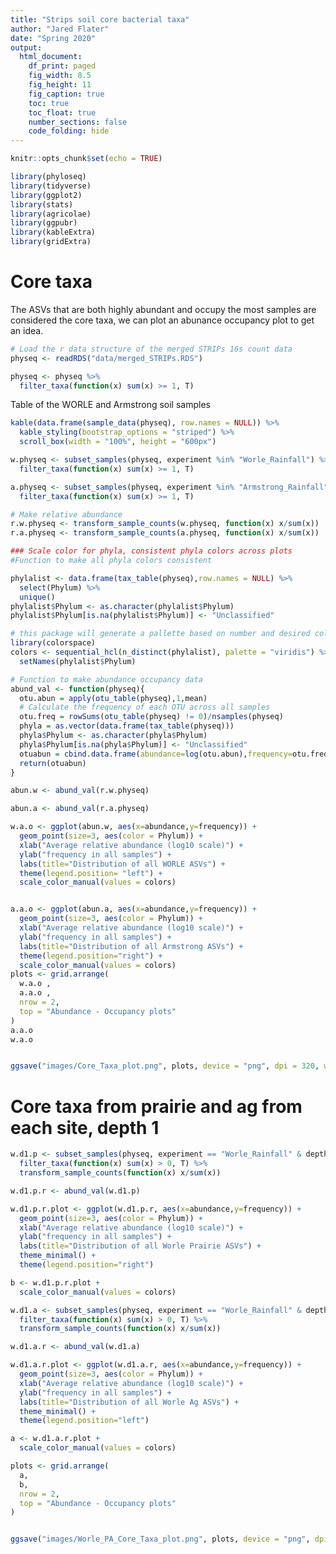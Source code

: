 ```yaml
---
title: "Strips soil core bacterial taxa"
author: "Jared Flater"
date: "Spring 2020"
output:
  html_document:
    df_print: paged
    fig_width: 8.5
    fig_height: 11
    fig_caption: true
    toc: true
    toc_float: true
    number_sections: false
    code_folding: hide
---
```


```r
knitr::opts_chunk$set(echo = TRUE)
```

```r
library(phyloseq)
library(tidyverse)
library(ggplot2)
library(stats)
library(agricolae)
library(ggpubr)
library(kableExtra)
library(gridExtra)
```

# Core taxa 

The ASVs that are both highly abundant and occupy the most samples are considered the core taxa, we can plot an abunance occupancy plot to get an idea. 

```r
# Load the r data structure of the merged STRIPs 16s count data
physeq <- readRDS("data/merged_STRIPs.RDS")

physeq <- physeq %>%
  filter_taxa(function(x) sum(x) >= 1, T)
```

Table of the WORLE and Armstrong soil samples

```r
kable(data.frame(sample_data(physeq), row.names = NULL)) %>%
  kable_styling(bootstrap_options = "striped") %>%
  scroll_box(width = "100%", height = "600px")
```


```r
w.physeq <- subset_samples(physeq, experiment %in% "Worle_Rainfall") %>% 
  filter_taxa(function(x) sum(x) >= 1, T)

a.physeq <- subset_samples(physeq, experiment %in% "Armstrong_Rainfall") %>%
  filter_taxa(function(x) sum(x) >= 1, T)
```


```r
# Make relative abundance
r.w.physeq <- transform_sample_counts(w.physeq, function(x) x/sum(x))
r.a.physeq <- transform_sample_counts(a.physeq, function(x) x/sum(x))
```


```r
### Scale color for phyla, consistent phyla colors across plots
#Function to make all phyla colors consistent

phylalist <- data.frame(tax_table(physeq),row.names = NULL) %>%
  select(Phylum) %>%
  unique() 
phylalist$Phylum <- as.character(phylalist$Phylum)
phylalist$Phylum[is.na(phylalist$Phylum)] <- "Unclassified"

# this package will generate a pallette based on number and desired colors
library(colorspace)
colors <- sequential_hcl(n_distinct(phylalist), palette = "viridis") %>%
  setNames(phylalist$Phylum)
```
```r
# Function to make abundance occupancy data
abund_val <- function(physeq){
  otu.abun = apply(otu_table(physeq),1,mean)
  # Calculate the frequency of each OTU across all samples
  otu.freq = rowSums(otu_table(physeq) != 0)/nsamples(physeq)
  phyla = as.vector(data.frame(tax_table(physeq)))
  phyla$Phylum <- as.character(phyla$Phylum)
  phyla$Phylum[is.na(phyla$Phylum)] <- "Unclassified"
  otuabun = cbind.data.frame(abundance=log(otu.abun),frequency=otu.freq,phyla)
  return(otuabun)
}
```
```r
abun.w <- abund_val(r.w.physeq)

abun.a <- abund_val(r.a.physeq)
```

```r
w.a.o <- ggplot(abun.w, aes(x=abundance,y=frequency)) + 
  geom_point(size=3, aes(color = Phylum)) + 
  xlab("Average relative abundance (log10 scale)") + 
  ylab("frequency in all samples") + 
  labs(title="Distribution of all WORLE ASVs") + 
  theme(legend.position= "left") +
  scale_color_manual(values = colors)


a.a.o <- ggplot(abun.a, aes(x=abundance,y=frequency)) + 
  geom_point(size=3, aes(color = Phylum)) + 
  xlab("Average relative abundance (log10 scale)") + 
  ylab("frequency in all samples") + 
  labs(title="Distribution of all Armstrong ASVs") +
  theme(legend.position="right") + 
  scale_color_manual(values = colors)
plots <- grid.arrange(
  w.a.o ,
  a.a.o ,
  nrow = 2,
  top = "Abundance - Occupancy plots"
)
a.a.o
w.a.o


ggsave("images/Core_Taxa_plot.png", plots, device = "png", dpi = 320, width = 18, height = 18, units = "in")
```

# Core taxa from prairie and ag from each site, depth 1


```r
w.d1.p <- subset_samples(physeq, experiment == "Worle_Rainfall" & depth == "1" & soil_type == "strip") %>%
  filter_taxa(function(x) sum(x) > 0, T) %>%
  transform_sample_counts(function(x) x/sum(x))

w.d1.p.r <- abund_val(w.d1.p) 

w.d1.p.r.plot <- ggplot(w.d1.p.r, aes(x=abundance,y=frequency)) + 
  geom_point(size=3, aes(color = Phylum)) + 
  xlab("Average relative abundance (log10 scale)") + 
  ylab("frequency in all samples") + 
  labs(title="Distribution of all Worle Prairie ASVs") + 
  theme_minimal() +
  theme(legend.position="right") 

b <- w.d1.p.r.plot + 
  scale_color_manual(values = colors)

w.d1.a <- subset_samples(physeq, experiment == "Worle_Rainfall" & depth == "1" & soil_type == "crop") %>%
  filter_taxa(function(x) sum(x) > 0, T) %>%
  transform_sample_counts(function(x) x/sum(x)) 

w.d1.a.r <- abund_val(w.d1.a) 

w.d1.a.r.plot <- ggplot(w.d1.a.r, aes(x=abundance,y=frequency)) + 
  geom_point(size=3, aes(color = Phylum)) + 
  xlab("Average relative abundance (log10 scale)") + 
  ylab("frequency in all samples") + 
  labs(title="Distribution of all Worle Ag ASVs") + 
  theme_minimal() +
  theme(legend.position="left") 

a <- w.d1.a.r.plot + 
  scale_color_manual(values = colors)

plots <- grid.arrange(
  a,
  b,
  nrow = 2,
  top = "Abundance - Occupancy plots"
)


ggsave("images/Worle_PA_Core_Taxa_plot.png", plots, device = "png", dpi = 320, width = 18, height = 18, units = "in")
```
